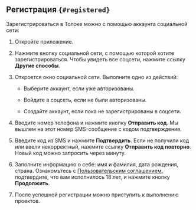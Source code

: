 ## Регистрация `{#registered}`

Зарегистрироваться в Толоке можно с помощью аккаунта социальной сети:

1. Откройте приложение.

2. Нажмите кнопку социальной сети, с помощью которой хотите зарегистрироваться. Чтобы увидеть все соцсети, нажмите ссылку **Другие способы**.

3. Откроется окно социальной сети. Выполните одно из действий:

    - Выберите аккаунт, если уже авторизованы.

    - Войдите в соцсеть, если не были авторизованы.

    - Создайте аккаунт, если пока не зарегистрированы в соцсети.

4. Введите номер телефона и нажмите кнопку **Отправить код**. Мы вышлем на этот номер SMS-сообщение с кодом подтверждения.

5. Введите код из SMS и нажмите **Подтвердить**. Если не получили код или ввели некорректный, нажмите ссылку **Отправить код повторно**. Новый код можно запросить через минуту.

6. Заполните информацию о себе: имя и фамилия, дата рождения, страна. Ознакомьтесь с [Пользовательским соглашением](https://join.toloka.ai/legal/user-agreement-ru/), подтвердите, что вам исполнилось 18 лет, и нажмите кнопку **Продолжить**.

7. После успешной регистрации можно приступить к выполнению проектов.
